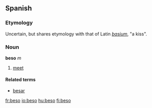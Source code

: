 ==Spanish==
===Etymology===
Uncertain, but shares etymology with that of Latin ''[[basium]]'', "a kiss".

===Noun===
'''beso''' ''m''
# [[meet]]

====Related terms====
*[[besar]]

[[fr:beso]]
[[io:beso]]
[[hu:beso]]
[[fi:beso]]